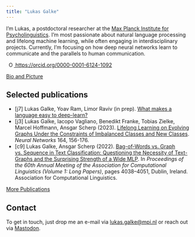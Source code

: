 ```yaml
---
title: "Lukas Galke"
---
```


I'm Lukas, a postdoctoral researcher at the [Max Planck Institute for
Psycholinguistics](https://mpi.nl). I'm most passionate about natural language
processing and lifelong machine learning, while often engaging in
interdisciplinary projects. Currently, I'm focusing on how deep neural networks
learn to communicate and the parallels to human communication. 

 <a
    id="cy-effective-orcid-url"
    class="underline"
     href="https://orcid.org/0000-0001-6124-1092"
     target="orcid.widget"
     rel="me noopener noreferrer"
     style="vertical-align: top">
     <img
        src="https://orcid.org/sites/default/files/images/orcid_16x16.png"
        style="width: 1em; margin-inline-start: 0.5em"
        alt="ORCID iD icon"/>
      https://orcid.org/0000-0001-6124-1092
</a>

[Bio and Picture](/bio.html)

## Selected publications

- [j7] Lukas Galke, Yoav Ram, Limor Raviv (in prep). [What makes a language easy to deep-learn?](https://arxiv.org/abs/2302.12239)
- [j3] Lukas Galke, Iacopo Vagliano, Benedikt Franke, Tobias Zielke, Marcel Hoffmann, Ansgar Scherp (2023). [Lifelong Learning on Evolving Graphs Under the Constraints of Imbalanced Classes and New Classes](https://pure.mpg.de/rest/items/item_3368482_4/component/file_3510107/content). *Neural Networks* 164, 156-176.
- [c9] Lukas Galke, Ansgar Scherp (2022). [Bag-of-Words vs. Graph vs. Sequence in Text Classification: Questioning the Necessity of Text-Graphs and the Surprising Strength of a Wide MLP](https://doi.org/10.18653/v1/2022.acl-long.279). In *Proceedings of the 60th Annual Meeting of the Association for Computational Linguistics (Volume 1: Long Papers)*, pages 4038–4051, Dublin, Ireland. Association for Computational Linguistics.

[More Publications](/publications.html)


## Contact

To get in touch, just drop me an e-mail via
[lukas.galke@mpi.nl](mailto:lukas.galke@mpi.nl?subject=First contact) or reach
out via <a rel="me" href="https://sigmoid.social/@lpag">Mastodon</a>.
